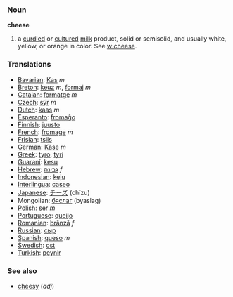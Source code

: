 === Noun ===

'''cheese'''
# a [[curdle]]d or [[culture]]d [[milk]] product, solid or semisolid, and usually white, yellow, or orange in color.  See [[w:cheese]].

=== Translations ===
*[[Bavarian]]: [[Kas]] ''m''
*[[Breton]]: [[keuz]] ''m'', [[formaj]] ''m''
*[[Catalan]]: [[formatge]] ''m''
*[[Czech]]: [[sýr]] ''m''
*[[Dutch]]: [[kaas]] ''m''
*[[Esperanto]]: [[fromaĝo]]
*[[Finnish]]: [[juusto]]
*[[French]]: [[fromage]] ''m''
*[[Frisian]]: [[tsiis]]
*[[German]]: [[Käse]] ''m''
*[[Greek]]: [[tyro]], [[tyri]]
*[[Guaraní]]: [[kesu]]
*[[Hebrew]]: [[גבינה]] ''f''
*[[Indonesian]]: [[keju]]
*[[Interlingua]]: [[caseo]]
*[[Japanese]]: [[チーズ]] (chīzu)
*Mongolian: [[бяслаг]] (byaslag)
*[[Polish]]: [[ser]] ''m''
*[[Portuguese]]: [[queijo]]
*[[Romanian]]: [[brânză]] ''f''
*[[Russian]]: [[сыр]]
*[[Spanish]]: [[queso]] ''m''
*[[Swedish]]: [[ost]]
*[[Turkish]]: [[peynir]]

===See also===
*[[cheesy]] (''adj'')